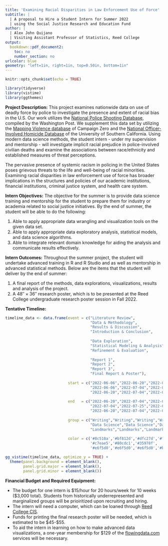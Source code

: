 ---
title: 'Examining Racial Disparities in Law Enforcement Use of Force'
subtitle: |
  | A proposal to Hire a Student Intern for Summer 2022 
  | using the Social Justice Research and Education Fund
author: | 
  | Alex John Quijano
  | Visiting Assistant Professor of Statistics, Reed College
output:
  bookdown::pdf_document2:
    toc: no
    number_section: no
urlcolor: blue
geometry: "left=1in, right=1in, top=0.50in, bottom=1in"
---

```{r setup, include=FALSE}
knitr::opts_chunk$set(echo = TRUE)
```

```{r echo=FALSE, message=FALSE, warning=FALSE}
library(tidyverse)
library(vistime)
library(ggthemes)
```

**Project Description:** This project examines nationwide data on use of deadly force by police to investigate the presence and extent of racial bias in the U.S. Our work utilizes the [National Police Shooting Database](https://github.com/washingtonpost/data-police-shootings){target="_blank"}, compiled by the Washington Post. We supplement this data set by utilizing the [Mapping Violence database](https://mappingpoliceviolence.org/){target="_blank"} of Campaign Zero and the [National Officer-Involved Homicide Database](https://fatalencounters.org/){target="_blank"} of the University of Southern California. Using modern data science methods, the student intern - under my supervision and mentorship - will investigate implicit racial prejudice in police-involved civilian deaths and examine the associations between race/ethnicity and established measures of threat perceptions.

The pervasive presence of systemic racism in policing in the United States poses grievous threats to the life and well-being of racial minorities. Examining racial disparities in law enforcement use of force has broader implications in the structures and policies of our academic institutions, financial institutions, criminal justice system, and health care system.

**Intern Objectives:** The objective for the summer is to provide data science training and mentorship for the student to prepare them for industry or academia related to social justice initiatives. By the end of summer, the student will be able to do the following:

1. Able to apply appropriate data wrangling and visualization tools on the given data set.
2. Able to apply appropriate data exploratory analysis, statistical models, and data science algorithms.
3. Able to integrate relevant domain knowledge for aiding the analysis and communicate results effectively.

**Intern Outcomes:** Throughout the summer project, the student will undertake advanced training in R and R Studio and as well as mentorship in advanced statistical methods. Below are the items that the student will deliver by the end of summer:

1. A final report of the methods, data explorations, visualizations, results and analysis of the project.
2. A $48'' \times 36''$ research poster, which is to be presented at the Reed College undergraduate research poster session in Fall 2022.

**Tentative Timeline:**

```{r fig.width=12, fig.height=2, message=FALSE, warning=FALSE, echo = FALSE}
timeline_data <- data.frame(event = c("Literature Review",
                                      "Data & Methodology",
                                      "Results & Discussion",
                                      "Introduction & Conclusion",
                                      
                                      "Data Exploration",
                                      "Statistical Modeling & Analysis",
                                      "Refinement & Evaluation",
                                      
                                      "Report 1",
                                      "Report 2",
                                      "Report 3",
                                      "Final Report & Poster"),
                            
                            start = c("2022-06-06","2022-06-20","2022-07-04","2022-07-25",
                                      "2022-06-06","2022-07-04","2022-07-25",
                                      "2022-06-20","2022-07-04","2022-07-25","2022-08-12"),
                            
                            end   = c("2022-06-20","2022-07-04","2022-07-25","2022-08-08",
                                      "2022-07-04","2022-07-25","2022-08-08",
                                      "2022-06-20","2022-07-04","2022-07-25","2022-08-12"),
                            
                            group = c("Writing","Writing","Writing","Writing",
                                      "Data Science","Data Science","Data Science",
                                      "Landmarks","Landmarks","Landmarks","Landmarks"),
                            
                            color = c('#8c510a','#bf812d','#dfc27d','#f6e8c3',
                                      '#c7eae5','#80cdc1','#35978f',
                                      '#e6f5d0','#e6f5d0','#e6f5d0','#b8e186'))

gg_vistime(timeline_data, optimize_y = TRUE) +
  theme(panel.background = element_blank(),
        panel.grid.major = element_blank(), 
        panel.grid.minor = element_blank())
```

**Financial Budget and Required Equipment:**

* The budget for one intern is \$15/hour for 20 hours/week for 10 weeks (\$3,000 total). Students from historically underrepresented and marginalized groups will be prioiritized upon recruiting and hiring.
* The intern will need a computer, which can be loaned through [Reed College CIS](https://www.reed.edu/cis/facilities/getting-equipment.html){target="_blank"}.
* Funds for printing the final research poster will be needed, which is estimated to be \$45-\$55.
* To aid the intern in learning on how to make advanced data visualizations, a one-year membership for $129 of the [flowingdata.com](https://flowingdata.com/membership/){target="_blank"} services will be necessary.

